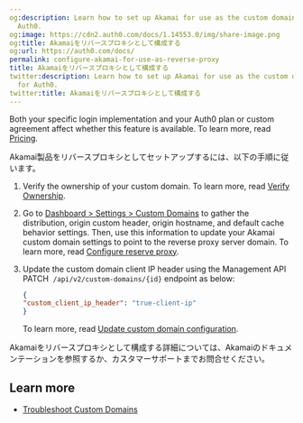 ```yaml
---
og:description: Learn how to set up Akamai for use as the custom domain proxy for
  Auth0.
og:image: https://cdn2.auth0.com/docs/1.14553.0/img/share-image.png
og:title: Akamaiをリバースプロキシとして構成する
og:url: https://auth0.com/docs/
permalink: configure-akamai-for-use-as-reverse-proxy
title: Akamaiをリバースプロキシとして構成する
twitter:description: Learn how to set up Akamai for use as the custom domain proxy
  for Auth0.
twitter:title: Akamaiをリバースプロキシとして構成する
---
```


<Card title="Availability varies by Auth0 plan">

Both your specific login implementation and your Auth0 plan or custom agreement affect whether this feature is available. To learn more, read [Pricing](https://auth0.com/pricing).

</Card>

Akamai製品をリバースプロキシとしてセットアップするには、以下の手順に従います。

1. Verify the ownership of your custom domain. To learn more, read [Verify Ownership](/docs/customize/custom-domains/auth0-managed-certificates#verify-ownership).
2. Go to [Dashboard > Settings > Custom Domains](https://manage.auth0.com/#/tenant/custom_domains) to gather the distribution, origin custom header, origin hostname, and default cache behavior settings. Then, use this information to update your Akamai custom domain settings to point to the reverse proxy server domain. To learn more, read [Configure reserve proxy](/docs/customize/custom-domains/self-managed-certificates#configure-reverse-proxy).
3. Update the custom domain client IP header using the Management API PATCH  `/api/v2/custom-domains/{id}` endpoint as below:

   ```json lines
   { 
   "custom_client_ip_header": "true-client-ip" 
   }
   ```


   

   

   To learn more, read [Update custom domain configuration](https://auth0.com/docs/api/management/v2#!/Custom_Domains/patch_custom_domains_by_id).

Akamaiをリバースプロキシとして構成する詳細については、Akamaiのドキュメンテーションを参照するか、カスタマーサポートまでお問合せください。

## Learn more

* [Troubleshoot Custom Domains](/docs/troubleshoot/integration-extensibility-issues/troubleshoot-custom-domains)